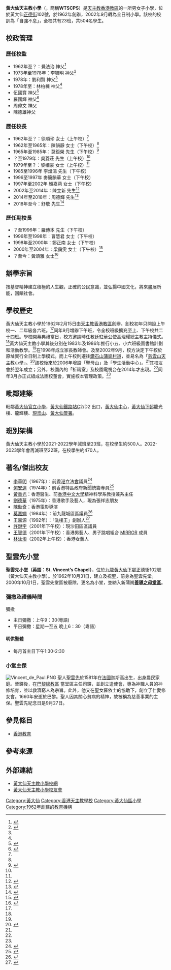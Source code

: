 {{Infobox_School 
| name = 黃大仙天主教小學 
| image = [[File:Wong_Tai_Sin_Catholic_Primary_School_(blue_sky).jpg|280px]]
| motto = 自強不息
| established = 1962年
| type = 政府津貼全日制小學
| president = 
| principal = 舒敬先生
| vice_principal = 黃頌雅女士
| students = 約500人，23個班別
| religion = 天主教
| address = 香港九龍黃大仙正德街102號
| telephone = +852 2320-8367
| website = http://www.e-wong.edu.hk
}}

'''黃大仙天主教小學'''（{{lang-en|Wong Tai Sin Catholic Primary School}}，簡稱'''WTSCPS'''）是[[天主教香港教區|天主教香港教區]]的一所男女子小學，位於黃大仙[[正德街|正德街]]102號，於1962年創辦，2002年9月轉為全日制小學。該校的校訓為「自強不息」，全校共有23班，共504名學生。

==校政管理==
===歷任校監===
* 1962年至？：覺法治 神父<ref>{{cite web |url=http://www.ekr117scout.org.hk/about117/history/ |title=我們的歷史 |last= |first= |date= |website= |publisher=東九龍一一七旅童軍 |access-date=2019-08-15|quote=}}</ref>
* 1973年至1978年：李毓明 神父<ref name="黃大仙天主教小學簡史（1962至2017）">{{cite web |url=http://www.e-wong.edu.hk/site/view?name=%E5%AD%B8%E6%A0%A1%E6%AD%B7%E5%8F%B2 |title=黃大仙天主教小學簡史（1962至2017） |last= |first= |date= |website= |publisher=黃大仙天主教小學 |access-date=2019-08-15|quote=}}</ref>
* 1978年：劉利賢 神父<ref name="黃大仙天主教小學簡史（1962至2017）" />
* 1978年至：林柏棟 神父<ref name="黃大仙天主教小學簡史（1962至2017）" />
* 伍國寶 神父<ref>{{cite web |url=https://wenku.baidu.com/view/2d236b738e9951e79b892750 |title=School list by district |last= |first= |date=2009-3 |website= |publisher=香港教育局 |access-date=2019-08-15|quote=}}</ref>
* 羅國輝 神父<ref>{{cite web |url=https://archive.is/znTUf#selection-14657.1-14657.6 |title=School list by district |last= |first= |date=2013-3 |website= |publisher=香港教育局 |access-date=2019-08-15|quote=}}</ref>
* 周偉文 神父
* 陳德雄神父

===歷任校長===
* 1962年至？：徐順珍 女士（上午校）<ref name="黃大仙天主教小學簡史（1962至2017）" />
* 1962年至1965年：陳韻靜 女士（下午校）<ref name="黃大仙天主教小學簡史（1962至2017）" />
* 1965年至1985年：莫鉅榮 先生（下午校）<ref>{{cite web |url=http://www.anthonychurch.org/ShepherdVoice/201101.pdf |title=羊牧之聲 |last= |first= |date=2011 |website= |publisher=聖安多尼堂 |access-date=2019-08-15|quote=}}</ref>
* ？至1979年：吳菱莊 先生（上午校）<ref name="黃大仙天主教小學簡史（1962至2017）" />
* 1979年至？：黎幗豪 女士（上午校）<ref name="黃大仙天主教小學簡史（1962至2017）" />
* 1985至1996年 李煜鴻 先生（下午校）
* 1996至1997年 麥簡韻華 女士（下午校）
* 1997年至2002年 顏嘉莉 女士（下午校）
* 2002年至2014年：陳立新 先生<ref>{{cite news | title=黃大仙天主教小學 舉辦散學禮及祈禱聚會 | url=http://kkp.org.hk/node/188 | format= | publisher=公教報第3520期 | date=2011-08-04| accessdate=2019-08-15|quote= }}</ref>
* 2014年至2018年：周德輝 先生<ref>{{cite news | title=黃大仙一間小學開闢遊戲區給學生不同學習經歷 | url=https://www.881903.com/Page/ZH-TW/News_featuredetail.aspx?itemid=819252&csid=901_3841 | format= | publisher=香港商業電台 | date=2015-08-25| accessdate=2019-08-15|quote= }}</ref>
* 2018年至今：舒敬 先生<ref>{{cite news | title=狗狗走入小學伴學生讀圖書 港大學者：動物對小朋友成長尤其緊要 | url=https://topick.hket.com/article/2213382/%E7%8B%97%E7%8B%97%E8%B5%B0%E5%85%A5%E5%B0%8F%E5%AD%B8%E4%BC%B4%E5%AD%B8%E7%94%9F%E8%AE%80%E5%9C%96%E6%9B%B8%E3%80%80%E6%B8%AF%E5%A4%A7%E5%AD%B8%E8%80%85%EF%BC%9A%E5%8B%95%E7%89%A9%E5%B0%8D%E5%B0%8F%E6%9C%8B%E5%8F%8B%E6%88%90%E9%95%B7%E5%B0%A4%E5%85%B6%E7%B7%8A%E8%A6%81 | format= | publisher=香港經濟日報 | date=2018-11-28 | accessdate=2019-08-15|quote= }}</ref>

===歷任副校長===
*？至1996年：羅傳本 先生（下午校）
* 1996年至1998年︰曹慧君 女士（下午校）
* 1998年至2000年：鄭正南 女士（下午校）
* 2000年至2004年：梁靄雯 女士（下午校）<ref>{{cite news | title=協恩新校長「洗樓」識學生 | url=http://std.stheadline.com/archive/fullstory.asp?andor=or&year1=2004&month1=9&day1=17&year2=2004&month2=9&day2=17&category=all&id=20040917g05&keyword1=&keyword2= | format= | publisher=星島日報 | date=2004-09-17| accessdate=2019-08-15|quote= }}</ref>
* ？至今：黃頌雅 女士<ref>{{cite web |url=http://archive.fo/B5sDX |title=黃大仙天主教小學(上學期通告5) 有關「9月份學校活動」事宜 |last= |first= |date=2018-9 |website= |publisher=黃大仙天主教小學 |access-date=2019-08-15|quote=}}</ref>

== 辦學宗旨 ==
按基督精神建立積極的人生觀，正確的公民意識，並弘揚中國文化，將來盡展所能，回饋社會。

== 學校歷史 ==
黃大仙天主教小學於1962年2月15日由[[天主教香港教區|天主教香港教區]]創辦。創校初年只開設上午校一、二年級各六班。<ref name="黃大仙天主教小學簡史（1962至2017）" />同年9月增辦下午班，令全校班級擴充至上、下午校共二十四班。學校開幕典禮當日，校方邀請時任教廷駐華公使高理耀總主教主持儀式。<ref name="黃大仙天主教小學簡史（1962至2017）" />黃大仙天主教小學其後分別在1983年及1986年推行小五、小六班級圖書館計劃和活動教學。<ref name="黃大仙天主教小學簡史（1962至2017）" />在1998年成立家長教師會。及至2002年9月，校方決定下午校於原址實行全日制上學模式。而上午校則遷往[[鑽石山|鑽石山]][[蒲崗村道|蒲崗村道]]，並易名為「[[慈雲山天主教小學|慈雲山天主教小學]]」。<ref>{{cite web |url=https://www.t-cat.edu.hk/CustomPage/paragraphGroup.aspx?ct=customPage&webPageId=2&pageId=6&nnnid=16 |title=學校歷史 |last= |first= |date= |website= |publisher=慈雲山天主教小學 |access-date=2019-08-15|quote=}}</ref>該校後來於2006年增設「聖母山」及「學生活動中心」。<ref name="黃大仙天主教小學簡史（1962至2017）" />其校友會於翌年成立；另外，校園內的「祈禱室」及校園電視台在2014年才出現。<ref name="黃大仙天主教小學簡史（1962至2017）" />同年3月亦正式組成法團校董會，實施校本管理政策。<ref name="黃大仙天主教小學簡史（1962至2017）" />

== 毗鄰建築 ==
毗鄰[[黃大仙官立小學|黃大仙官立小學]]，[[黃大仙鐵路站|黃大仙鐵路站]]C2/D2 出口，[[黃大仙中心|黃大仙中心]]，[[黃大仙下邨|黃大仙下邨]]龍光樓、龍輝樓、[[現祟山|現祟山]]、[[黃大仙警署|黃大仙警署]]。

==班別架構==
黃大仙天主教小學於2021-2022學年減班至23班，在校學生約500人。2022-2023學年會再減班至22班，在校學生約470人。

== 著名/傑出校友 ==
*[[李華明|李華明]]（1967年）：前[[香港立法會|香港立法會]]議員<ref>{{cite news | title=聖伯多祿伍華中學40校慶 湯牧籲以憐憫心散播愛 | url=http://kkp.catholic.org.hk/edu/edu3227.html | format= | publisher=公教報第3227期 | date=2005-12-25 | accessdate=2019-08-15|quote= }}</ref>
*[[何安達|何安達]]（1974年）：前香港特區政府新聞統籌專員<ref>{{cite web |url=https://www.16lo.com/article/99747 |title=何安達八面玲瓏 一心圓融終生受用 |last= |first= |date=2006-04-08|website= |publisher=明報 |access-date=2019-08-15|quote=}}</ref>
*[[黃重光|黃重光]]：香港醫生、前[[香港中文大學|香港中文大學]]精神科學系教授兼系主任
*[[劉德華|劉德華]]（1975年）：香港歌手及藝人，現為張祥志朋友
*[[陳勳奇|陳勳奇]]：香港電影導演
*[[莫嘉嫻|莫嘉嫻]]（1984年）：前九龍城區區議員<ref>{{cite web |url=http://www.t-cat.edu.hk/CustomPage/31/content/speech.htm |title=黃大仙天主教小學校友會主席的話 －葉磊浩先生 |last= |first= |date= |website= |publisher=慈雲山天主教小學 |access-date=2019-08-15|quote=}}</ref>
*王嘉源（1992年）：「洗樓王」創辦人<ref>{{cite web |url=http://www.e-wong.edu.hk/uploads/files/2019information.pdf |title=黃大仙天主教小學法團校董會 「2019-2021年度校友校董選舉」候選人資料 |last= |first= |date=2019 |website= |publisher=黃大仙天主教小學校友會 |access-date=2019-08-15|quote=}}</ref>
*[[許銳宇|許銳宇]]（2001年下午校）：現沙田區區議員
*[[王智德|王智德]]（2001年下午校）：香港男藝人、男子跳唱組合 [[MIRROR_(組合)|MIRROR]] 成員
*[[林泳淘|林泳淘]]（2002年上午校）：香港女藝人

==聖雲先小堂==
{{Infobox church
| name                = 聖雲先小堂
| fullname             = 天主教香港教區聖雲先小堂
| image                = 
| location              = 九龍黃大仙正德街102號
| country              = {{HK}}
| denomination         = [[天主教|天主教]]
| website              =[http://mother.catholic.org.hk/  善導之母堂網站]
| founded date         = 1962年10月31日：建立及祝聖<br> 2000年10月1日 ：聖雲先堂納入善導之母堂區
| parish               =[[善導之母堂|善導之母堂區]]（[[新蒲崗|新蒲崗]]）
| diocese              = [[天主教香港教區|天主教香港教區]]
}}
'''聖雲先小堂（英語：St. Vincent’s Chapel）'''，位於[[九龍|九龍]][[黃大仙下邨|黃大仙下邨]]正德街102號（黃大仙天主教小學）。於1962年10月31日，建立及祝聖，前身為聖雲先堂。2000年10月1日，聖雲先堂區被廢除，更名為小堂，並納入新蒲崗'''[[善導之母堂|善導之母堂區]]'''。

===彌撒及禮儀時間===
彌撒
*主日彌撒：上午9：30(粵語)
*平日彌撒：星期一至五 晚上6：30（粵語）

====明供聖體====
*每月首主日下午1:30-2:30

===小堂主保===
[[File:Vincent_de_Paul.PNG|thumb]]
聖人[[聖雲先|聖雲先]]於1581年在[[法國|法國]]迦斯高出生，出身農民家庭。晉鐸後，在[[天主教巴黎總教區|巴黎總教區]] 當堂區主任司鐸，並創立遣使會，專為神職人員的神修培育，並以救濟窮人為宗旨。此外，他又在聖女羅依士的協助下，創立了仁愛修女會。1660年安逝於巴黎。聖人因其關心貧病的精神，故被稱為慈善事業的主保。聖雲先紀念日是9月27日。

== 參見條目 ==
*[[香港教育|香港教育]]

==參考來源==
{{reflist|2}}

==外部連結==
* [http://www.e-wong.edu.hk/ 黃大仙天主教小學校網]
* [https://www.facebook.com/WTSCPSAA/ 黃大仙天主教小學校友會]

{{香港天主教教堂}}
{{香港天主教小學}}
[[Category:黃大仙|Category:黃大仙]]
[[Category:香港天主教學校|Category:香港天主教學校]]
[[Category:黃大仙區小學|Category:黃大仙區小學]]
[[Category:1962年創建的教育機構|Category:1962年創建的教育機構]]